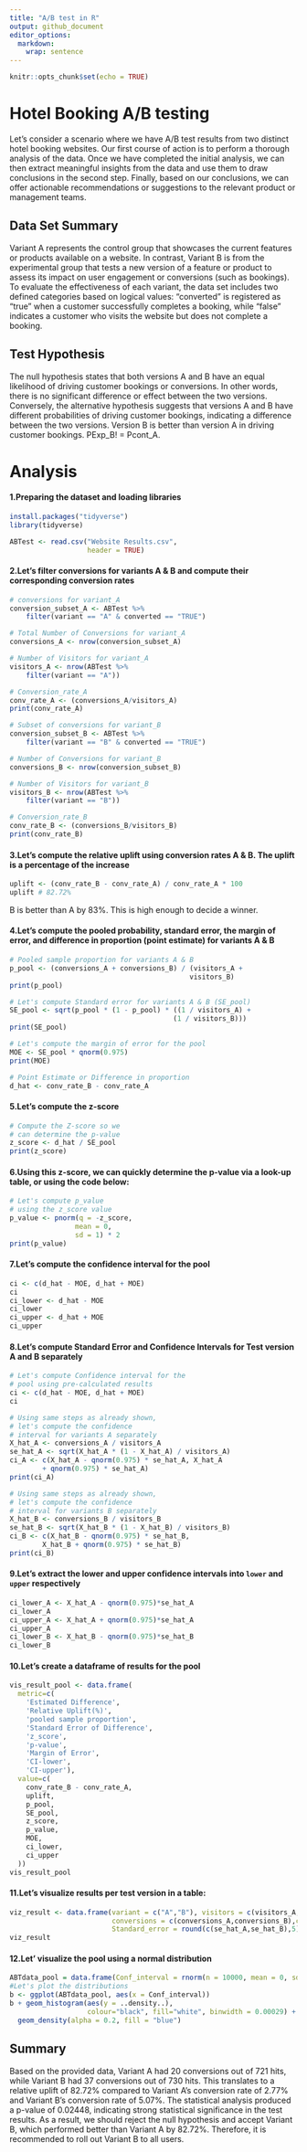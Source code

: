 ```yaml
---
title: "A/B test in R"
output: github_document
editor_options: 
  markdown: 
    wrap: sentence
---
```


```r
knitr::opts_chunk$set(echo = TRUE)
```

# Hotel Booking A/B testing

Let's consider a scenario where we have A/B test results from two distinct hotel booking websites.
Our first course of action is to perform a thorough analysis of the data.
Once we have completed the initial analysis, we can then extract meaningful insights from the data and use them to draw conclusions in the second step.
Finally, based on our conclusions, we can offer actionable recommendations or suggestions to the relevant product or management teams.

## Data Set Summary

Variant A represents the control group that showcases the current features or products available on a website.
In contrast, Variant B is from the experimental group that tests a new version of a feature or product to assess its impact on user engagement or conversions (such as bookings).
To evaluate the effectiveness of each variant, the data set includes two defined categories based on logical values: "converted" is registered as "true" when a customer successfully completes a booking, while "false" indicates a customer who visits the website but does not complete a booking.

## Test Hypothesis

The null hypothesis states that both versions A and B have an equal likelihood of driving customer bookings or conversions.
In other words, there is no significant difference or effect between the two versions.
Conversely, the alternative hypothesis suggests that versions A and B have different probabilities of driving customer bookings, indicating a difference between the two versions.
Version B is better than version A in driving customer bookings.
PExp_B!
= Pcont_A.

# Analysis

#### 1.Preparing the dataset and loading libraries

```r
install.packages("tidyverse") 
library(tidyverse)

ABTest <- read.csv("Website Results.csv", 
                   header = TRUE)
```

#### 2.Let's filter conversions for variants A & B and compute their corresponding conversion rates

```r
# conversions for variant_A
conversion_subset_A <- ABTest %>%
	filter(variant == "A" & converted == "TRUE")

# Total Number of Conversions for variant_A
conversions_A <- nrow(conversion_subset_A)

# Number of Visitors for variant_A
visitors_A <- nrow(ABTest %>%
	filter(variant == "A"))

# Conversion_rate_A
conv_rate_A <- (conversions_A/visitors_A)
print(conv_rate_A)

# Subset of conversions for variant_B
conversion_subset_B <- ABTest %>%
	filter(variant == "B" & converted == "TRUE")

# Number of Conversions for variant_B
conversions_B <- nrow(conversion_subset_B)

# Number of Visitors for variant_B
visitors_B <- nrow(ABTest %>%
	filter(variant == "B"))

# Conversion_rate_B
conv_rate_B <- (conversions_B/visitors_B)
print(conv_rate_B) 


```

#### 3.Let's compute the relative uplift using conversion rates A & B. The uplift is a percentage of the increase

```r
uplift <- (conv_rate_B - conv_rate_A) / conv_rate_A * 100
uplift # 82.72%
```

B is better than A by 83%.
This is high enough to decide a winner.

#### 4.Let's compute the pooled probability, standard error, the margin of error, and difference in proportion (point estimate) for variants A & B

```r

# Pooled sample proportion for variants A & B
p_pool <- (conversions_A + conversions_B) / (visitors_A +
											visitors_B)
print(p_pool) 

# Let's compute Standard error for variants A & B (SE_pool)
SE_pool <- sqrt(p_pool * (1 - p_pool) * ((1 / visitors_A) +
										(1 / visitors_B)))
print(SE_pool) 

# Let's compute the margin of error for the pool
MOE <- SE_pool * qnorm(0.975)
print(MOE) 

# Point Estimate or Difference in proportion
d_hat <- conv_rate_B - conv_rate_A


```

#### 5.Let's compute the z-score

```r

# Compute the Z-score so we
# can determine the p-value
z_score <- d_hat / SE_pool
print(z_score) 


```

#### 6.Using this z-score, we can quickly determine the p-value via a look-up table, or using the code below:

```r
# Let's compute p_value
# using the z_score value
p_value <- pnorm(q = -z_score,
				mean = 0,
				sd = 1) * 2
print(p_value) 
```

#### 7.Let's compute the confidence interval for the pool

```r
ci <- c(d_hat - MOE, d_hat + MOE)
ci
ci_lower <- d_hat - MOE
ci_lower 
ci_upper <- d_hat + MOE
ci_upper 
```

#### 8.Let's compute Standard Error and Confidence Intervals for Test version A and B separately

```r
# Let's compute Confidence interval for the
# pool using pre-calculated results
ci <- c(d_hat - MOE, d_hat + MOE)
ci 

# Using same steps as already shown,
# let's compute the confidence
# interval for variants A separately
X_hat_A <- conversions_A / visitors_A
se_hat_A <- sqrt(X_hat_A * (1 - X_hat_A) / visitors_A)
ci_A <- c(X_hat_A - qnorm(0.975) * se_hat_A, X_hat_A
		+ qnorm(0.975) * se_hat_A)
print(ci_A) 

# Using same steps as already shown,
# let's compute the confidence
# interval for variants B separately								
X_hat_B <- conversions_B / visitors_B
se_hat_B <- sqrt(X_hat_B * (1 - X_hat_B) / visitors_B)
ci_B <- c(X_hat_B - qnorm(0.975) * se_hat_B,
		X_hat_B + qnorm(0.975) * se_hat_B)
print(ci_B) 

```

#### 9.Let's extract the lower and upper confidence intervals into `lower` and `upper` respectively

```r
ci_lower_A <- X_hat_A - qnorm(0.975)*se_hat_A
ci_lower_A
ci_upper_A <- X_hat_A + qnorm(0.975)*se_hat_A
ci_upper_A
ci_lower_B <- X_hat_B - qnorm(0.975)*se_hat_B
ci_lower_B
```

#### 10.Let's create a dataframe of results for the pool

```r
vis_result_pool <- data.frame(
  metric=c(
    'Estimated Difference',
    'Relative Uplift(%)',
    'pooled sample proportion',
    'Standard Error of Difference',
    'z_score',
    'p-value',
    'Margin of Error',
    'CI-lower',
    'CI-upper'),
  value=c(
    conv_rate_B - conv_rate_A,
    uplift,
    p_pool,
    SE_pool,
    z_score,
    p_value,
    MOE,
    ci_lower,
    ci_upper
  ))
vis_result_pool
```

#### 11.Let's visualize results per test version in a table:

```r
viz_result <- data.frame(variant = c("A","B"), visitors = c(visitors_A, visitors_B),
                         conversions = c(conversions_A,conversions_B),conversion_rate = round(c(conv_rate_A, conv_rate_B),4),
                         Standard_error = round(c(se_hat_A,se_hat_B),5), Conf_Interval_A = c(ci_A[1],ci_A[2]))
viz_result

```

#### 12.Let' visualize the pool using a normal distribution

```r
ABTdata_pool = data.frame(Conf_interval = rnorm(n = 10000, mean = 0, sd = SE_pool))
#Let's plot the distributions
b <- ggplot(ABTdata_pool, aes(x = Conf_interval))
b + geom_histogram(aes(y = ..density..),
                   colour="black", fill="white", binwidth = 0.00029) +
  geom_density(alpha = 0.2, fill = "blue")
```

## Summary

Based on the provided data, Variant A had 20 conversions out of 721 hits, while Variant B had 37 conversions out of 730 hits.
This translates to a relative uplift of 82.72% compared to Variant A's conversion rate of 2.77% and Variant B's conversion rate of 5.07%.
The statistical analysis produced a p-value of 0.02448, indicating strong statistical significance in the test results.
As a result, we should reject the null hypothesis and accept Variant B, which performed better than Variant A by 82.72%.
Therefore, it is recommended to roll out Variant B to all users.
